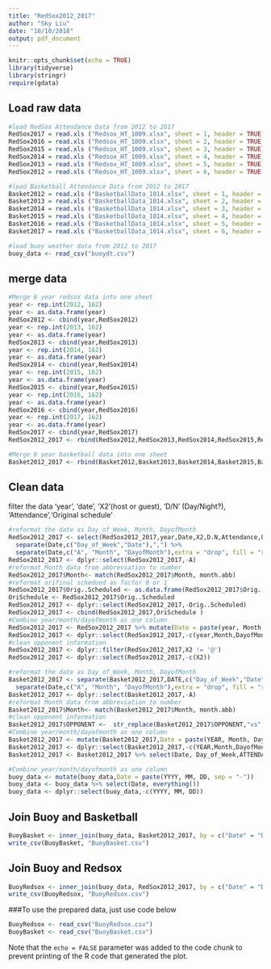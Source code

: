 ```yaml
---
title: "RedSox2012_2017"
author: "Sky Liu"
date: "10/10/2018"
output: pdf_document
---
```


```r
knitr::opts_chunk$set(echo = TRUE)
library(tidyverse)
library(stringr)
require(gdata)
```
## Load raw data

```r
#load RedSox Attendance Data from 2012 to 2017
RedSox2017 = read.xls ("Redsox_HT_1009.xlsx", sheet = 1, header = TRUE)
RedSox2016 = read.xls ("Redsox_HT_1009.xlsx", sheet = 2, header = TRUE)
RedSox2015 = read.xls ("Redsox_HT_1009.xlsx", sheet = 3, header = TRUE)
RedSox2014 = read.xls ("Redsox_HT_1009.xlsx", sheet = 4, header = TRUE)
RedSox2013 = read.xls ("Redsox_HT_1009.xlsx", sheet = 5, header = TRUE)
RedSox2012 = read.xls ("Redsox_HT_1009.xlsx", sheet = 6, header = TRUE)
```

```r
#load Basketball Attendance Data from 2012 to 2017
Basket2012 = read.xls ("BasketballData_1014.xlsx", sheet = 1, header = TRUE)
Basket2013 = read.xls ("BasketballData_1014.xlsx", sheet = 2, header = TRUE)
Basket2014 = read.xls ("BasketballData_1014.xlsx", sheet = 3, header = TRUE)
Basket2015 = read.xls ("BasketballData_1014.xlsx", sheet = 4, header = TRUE)
Basket2016 = read.xls ("BasketballData_1014.xlsx", sheet = 5, header = TRUE)
Basket2017 = read.xls ("BasketballData_1014.xlsx", sheet = 6, header = TRUE)
```

```r
#load buoy weather data from 2012 to 2017
buoy_data <- read_csv("buoydt.csv")
```
## merge data


```r
#Merge 6 year redsox data into one sheet
year <- rep.int(2012, 162)
year <- as.data.frame(year)
RedSox2012 <- cbind(year,RedSox2012)
year <- rep.int(2013, 162)
year <- as.data.frame(year)
RedSox2013 <- cbind(year,RedSox2013)
year <- rep.int(2014, 162)
year <- as.data.frame(year)
RedSox2014 <- cbind(year,RedSox2014)
year <- rep.int(2015, 162)
year <- as.data.frame(year)
RedSox2015 <- cbind(year,RedSox2015)
year <- rep.int(2016, 162)
year <- as.data.frame(year)
RedSox2016 <- cbind(year,RedSox2016)
year <- rep.int(2017, 162)
year <- as.data.frame(year)
RedSox2017 <- cbind(year,RedSox2017)
RedSox2012_2017 <- rbind(RedSox2012,RedSox2013,RedSox2014,RedSox2015,RedSox2016,RedSox2017)
```

```r
#Merge 6 year basketball data into one sheet
Basket2012_2017 <- rbind(Basket2012,Basket2013,Basket2014,Basket2015,Basket2016,Basket2017)
```

## Clean data

filter the data 'year', 'date', 'X2'(host or guest),  'D/N' (Day/Night?), 'Attendance','Original schedule'

```r
#reformat the date as Day_of_Week, Month, DayofMonth
RedSox2012_2017 <- select(RedSox2012_2017,year,Date,X2,D.N,Attendance,Orig..Scheduled) %>% 
  separate(Date,c("Day_of_Week","Date"),",") %>% 
  separate(Date,c("A", "Month", "DayofMonth"),extra = "drop", fill = "right") 
RedSox2012_2017 <- dplyr::select(RedSox2012_2017,-A)
#reformat Month data from abbreviation to number
RedSox2012_2017$Month<- match(RedSox2012_2017$Month, month.abb)
#reformat orifinal schedued as factor 0 or 1
RedSox2012_2017$Orig..Scheduled <- as.data.frame(RedSox2012_2017$Orig..Scheduled)%>% mutate_all(~ifelse(. == "", 0, .)) %>% mutate_all(~ifelse(. == "2", 1, .))
OriSchedule <- RedSox2012_2017$Orig..Scheduled
RedSox2012_2017 <- dplyr::select(RedSox2012_2017,-Orig..Scheduled)
RedSox2012_2017 <- cbind(RedSox2012_2017,OriSchedule )
#Combine year/month/dayofmonth as one column
RedSox2012_2017 <- RedSox2012_2017 %>% mutate(Date = paste(year, Month, DayofMonth, sep = "-")) %>% select(Date, everything())
RedSox2012_2017 <- dplyr::select(RedSox2012_2017,-c(year,Month,DayofMonth))
#clean opponent information
RedSox2012_2017 <- dplyr::filter(RedSox2012_2017,X2 != '@') 
RedSox2012_2017 <- dplyr::select(RedSox2012_2017,-c(X2))
```


```r
#reformat the date as Day_of_Week, Month, DayofMonth
Basket2012_2017 <- separate(Basket2012_2017,DATE,c("Day_of_Week","Date"),",") %>% 
  separate(Date,c("A", "Month", "DayofMonth"),extra = "drop", fill = "right") 
Basket2012_2017 <- dplyr::select(Basket2012_2017,-A)
#reformat Month data from abbreviation to number
Basket2012_2017$Month<- match(Basket2012_2017$Month, month.abb)
#clean opponent information
Basket2012_2017$OPPONENT <-  str_replace(Basket2012_2017$OPPONENT,"vs", "")
#Combine year/month/dayofmonth as one column
Basket2012_2017 <- mutate(Basket2012_2017,Date = paste(YEAR, Month, DayofMonth, sep = "-"))
Basket2012_2017 <- dplyr::select(Basket2012_2017,-c(YEAR,Month,DayofMonth))
Basket2012_2017 <- Basket2012_2017 %>% select(Date, Day_of_Week,ATTENDANCE)
```

```r
#Combine year/month/dayofmonth as one column
buoy_data <- mutate(buoy_data,Date = paste(YYYY, MM, DD, sep = "-"))
buoy_data <- buoy_data %>% select(Date, everything())
buoy_data <- dplyr::select(buoy_data,-c(YYYY, MM, DD))
```

## Join Buoy and Basketball
```r
BuoyBasket <- inner_join(buoy_data, Basket2012_2017, by = c("Date" = "Date"))
write_csv(BuoyBasket, "BuoyBasket.csv")
```

## Join Buoy and Redsox
```r
BuoyRedsox <- inner_join(buoy_data, RedSox2012_2017, by = c("Date" = "Date"))
write_csv(BuoyRedsox, "BuoyRedsox.csv")
```


###To use the prepared data, just use code below

```r
BuoyRedsox <- read_csv("BuoyRedsox.csv")
BuoyBasket <- read_csv("BuoyBasket.csv")
```
Note that the `echo = FALSE` parameter was added to the code chunk to prevent printing of the R code that generated the plot.
